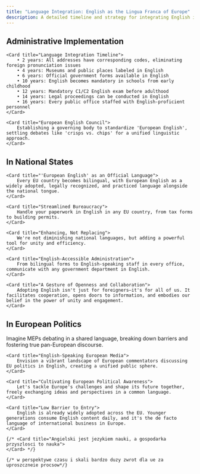 ```yaml
---
title: "Language Integration: English as the Lingua Franca of Europe"
description: A detailed timeline and strategy for integrating English into administrative processes.
---
```



## Administrative Implementation

<CardGrid>

	<Card title="Language Integration Timeline">
		• 2 years: All addresses have corresponding codes, eliminating foreign pronunciation issues
		• 4 years: Museums and public places labeled in English
		• 6 years: Official government forms available in English
		• 10 years: English becomes mandatory in schools from early childhood
		• 12 years: Mandatory C1/C2 English exam before adulthood
		• 14 years: Legal proceedings can be conducted in English
		• 16 years: Every public office staffed with English-proficient personnel
	</Card>

	<Card title="European English Council">
		Establishing a governing body to standardize 'European English', settling debates like 'crisps vs. chips' for a unified linguistic approach.
	</Card>

</CardGrid> 

## In National States

<CardGrid stagger>

	<Card title="'European English' as an Official Language">
		Every EU country becomes bilingual, with European English as a widely adopted, legally recognized, and practiced language alongside the national tongue.
	</Card>
	
	<Card title="Streamlined Bureaucracy">
		Handle your paperwork in English in any EU country, from tax forms to building permits.
	</Card>
	
	<Card title="Enhancing, Not Replacing">
		We're not diminishing national languages, but adding a powerful tool for unity and efficiency.
	</Card>	

	<Card title="English-Accessible Administration">
		From bilingual forms to English-speaking staff in every office, communicate with any government department in English.
	</Card>

	<Card title="A Gesture of Openness and Collaboration">
		Adopting English isn't just for foreigners—it's for all of us. It facilitates cooperation, opens doors to information, and embodies our belief in the power of unity and engagement.
	</Card>

</CardGrid> 

## In European Politics

<CardGrid stagger>
	<Card title="English as the Official Language of the EU">
		Imagine MEPs debating in a shared language, breaking down barriers and fostering true pan-European discourse.
	</Card>

	<Card title="English-Speaking European Media">
		Envision a vibrant landscape of European commentators discussing EU politics in English, creating a unified public sphere.
	</Card>

	<Card title="Cultivating European Political Awareness">
		Let's tackle Europe's challenges and shape its future together, freely exchanging ideas and perspectives in a common language.
	</Card>

	<Card title="Low Barrier to Entry">
		English is already widely adopted across the EU. Younger generations consume English content daily, and it's the de facto language of international business in Europe.
	</Card>

	{/* <Card title="Angielski jest jezykiem nauki, a gospodarka przyszlosci to nauka">
	</Card> */}

	{/* w perspektywe czasu i skali bardzo duzy zwrot dla ue za uproszczneie procsow*/}
</CardGrid> 